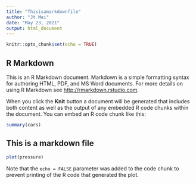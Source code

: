 ```yaml
---
title: "Thisisamarkdownfile"
author: "Jt Mei"
date: "May 23, 2021"
output: html_document
---
```


```r
knitr::opts_chunk$set(echo = TRUE)
```

## R Markdown

This is an R Markdown document. Markdown is a simple formatting syntax for authoring HTML, PDF, and MS Word documents. For more details on using R Markdown see <http://rmarkdown.rstudio.com>.

When you click the **Knit** button a document will be generated that includes both content as well as the output of any embedded R code chunks within the document. You can embed an R code chunk like this:

```r
summary(cars)
```
## This is a markdown file


```r
plot(pressure)
```

Note that the `echo = FALSE` parameter was added to the code chunk to prevent printing of the R code that generated the plot.
